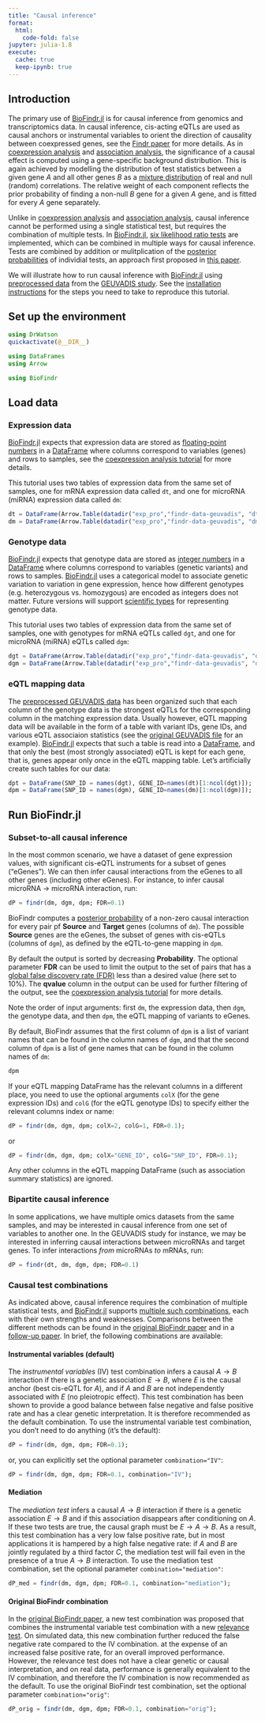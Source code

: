 ```yaml
---
title: "Causal inference"
format:
  html:
    code-fold: false
jupyter: julia-1.8
execute: 
  cache: true
  keep-ipynb: true
---
```

## Introduction

The primary use of [BioFindr.jl][1] is for causal inference from genomics and transcriptomics data. In causal inference, cis-acting eQTLs are used as causal anchors or instrumental variables to orient the direction of causality between coexpressed genes, see the [Findr paper][5] for more details. As in [coexpression analysis](coexpression.qmd) and [association analysis](association.qmd), the significance of a causal effect is computed using a gene-specific background distribution. This is again achieved by modelling the distribution of test statistics between a given gene $A$ and all other genes $B$ as a [mixture distribution](https://en.wikipedia.org/wiki/Mixture_distribution) of real and null (random) correlations. The relative weight of each component reflects the prior probability of finding a non-null $B$ gene for a given $A$ gene, and is fitted for every $A$ gene separately.

Unlike in [coexpression analysis](coexpression.qmd) and [association analysis](association.qmd), causal inference cannot be performed using a single statistical test, but requires the combination of multiple tests. In [BioFindr.jl][1], [six likelihood ratio tests](https://tmichoel.github.io/BioFindr.jl/dev/realLLR/) are implemented, which can be combined in multiple ways for causal inference. Tests are combined by addition or mulitplication of the [posterior probabilities](https://tmichoel.github.io/BioFindr.jl/dev/posteriorprobs/) of individial tests, an approach first proposed in [this paper](https://doi.org/10.1186/gb-2007-8-10-r219).


We will illustrate how to run causal inference with [BioFindr.jl][1] using [preprocessed data][2] from the [GEUVADIS study][3]. See the [installation instructions](installation.qmd) for the steps you need to take to reproduce this tutorial.

## Set up the environment

```julia
using DrWatson
quickactivate(@__DIR__)

using DataFrames
using Arrow

using BioFindr
```

## Load data

### Expression data

[BioFindr.jl][1] expects that expression data are stored as [floating-point numbers](https://docs.julialang.org/en/v1/manual/integers-and-floating-point-numbers/) in a [DataFrame][4] where columns correspond to variables (genes) and rows to samples, see the [coexpression analysis tutorial](coexpression.qmd) for more details.

This tutorial uses two tables of expression data from the same set of samples, one for mRNA expression data called `dt`, and one for microRNA (miRNA) expression data called `dm`:

```julia
dt = DataFrame(Arrow.Table(datadir("exp_pro","findr-data-geuvadis", "dt.arrow")));
dm = DataFrame(Arrow.Table(datadir("exp_pro","findr-data-geuvadis", "dm.arrow")));
```

### Genotype data

[BioFindr.jl][1] expects that genotype data are stored as [integer numbers](https://docs.julialang.org/en/v1/manual/integers-and-floating-point-numbers/) in a [DataFrame][4] where columns correspond to variables (genetic variants) and rows to samples. [BioFindr.jl][1] uses a categorical model to associate genetic variation to variation in gene expression, hence how different genotypes (e.g. heterozygous vs. homozygous) are encoded as integers does not matter. Future versions will support [scientific types](https://juliaai.github.io/ScientificTypes.jl/dev/) for representing genotype data.

This tutorial uses two tables of expression data from the same set of samples, one with genotypes for mRNA eQTLs called `dgt`, and one for microRNA (miRNA) eQTLs called `dgm`:

```julia
dgt = DataFrame(Arrow.Table(datadir("exp_pro","findr-data-geuvadis", "dgt.arrow")));
dgm = DataFrame(Arrow.Table(datadir("exp_pro","findr-data-geuvadis", "dgm.arrow")));
```

### eQTL mapping data

The [preprocessed GEUVADIS data][2] has been organized such that each column of the genotype data is the strongest eQTLs for the corresponding column in the matching expression data. Usually however, eQTL mapping data will be available in the form of a table with variant IDs, gene IDs, and various eQTL associaion statistics (see the [original GEUVADIS file](https://www.ebi.ac.uk/biostudies/files/E-GEUV-1/E-GEUV-1/analysis_results/EUR373.gene.cis.FDR5.all.rs137.txt.gz) for an example). [BioFindr.jl][1] expects that such a table is read into a [DataFrame][4], and that only the best (most strongly associated) eQTL is kept for each gene, that is, genes appear only once in the eQTL mapping table. Let's artificially create such tables for our data:

```julia
dpt = DataFrame(SNP_ID = names(dgt), GENE_ID=names(dt)[1:ncol(dgt)]);
dpm = DataFrame(SNP_ID = names(dgm), GENE_ID=names(dm)[1:ncol(dgm)]);
```

## Run BioFindr.jl

### Subset-to-all causal inference

In the most common scenario, we have a dataset of gene expression values, with significant cis-eQTL instruments for a subset of genes ("eGenes"). We can then infer causal interactions from the eGenes to all other genes (including other eGenes). For instance, to infer causal microRNA $\to$ microRNA interaction, run:

```julia
dP = findr(dm, dgm, dpm; FDR=0.1)
```

BioFindr computes a [posterior probability](https://tmichoel.github.io/BioFindr.jl/dev/posteriorprobs/) of a non-zero causal interaction for every pair pf **Source** and **Target** genes (columns of `dm`). The possible **Source** genes are the eGenes, the subset of genes with cis-eQTLs (columns of `dgm`), as defined by the eQTL-to-gene mapping in `dpm`.

By default the output is sorted by decreasing **Probability**. The optional parameter **FDR** can be used to limit the output to the set of pairs that has a [global false discovery rate (FDR)](https://en.wikipedia.org/wiki/False_discovery_rate#Storey-Tibshirani_procedure) less than a desired value (here set to 10%). The **qvalue** column in the output can be used for further filtering of the output, see the [coexpression analysis tutorial](coexpression.qmd) for more details.

Note the order of input arguments: first `dm`, the expression data, then `dgm`, the genotype data, and then `dpm`, the eQTL mapping of variants to eGenes.

By default, BioFindr assumes that the first column of `dpm` is a list of variant names that can be found in the column names of `dgm`, and that the second column of `dpm` is a list of gene names that can be found in the column names of `dm`:

```julia
dpm
```

If your eQTL mapping DataFrame has the relevant columns in a different place, you need to use the optional arguments `colX` (for the gene expression IDs) and `colG` (for the eQTL genotype IDs) to specify either the relevant columns index or name:


```julia
dP = findr(dm, dgm, dpm; colX=2, colG=1, FDR=0.1);
```

or

```julia
dP = findr(dm, dgm, dpm; colX="GENE_ID", colG="SNP_ID", FDR=0.1);
```

Any other columns in the eQTL mapping DataFrame (such as association summary statistics) are ignored.

### Bipartite causal inference

In some applications, we have multiple omics datasets from the same samples, and may be interested in causal inference from one set of variables to another one. In the GEUVADIS study for instance, we may be interested in inferring causal interactions between microRNAs and target genes. To infer interactions *from* microRNAs *to* mRNAs, run:


```julia
dP = findr(dt, dm, dgm, dpm; FDR=0.1)
```

### Causal test combinations

As indicated above, causal inference requires the combination of multiple statistical tests, and [BioFindr.jl][1] supports [multiple such combinations](https://tmichoel.github.io/BioFindr.jl/dev/testLLR/#Causal-inference), each with their own strengths and weaknesses. Comparisons between the different methods can be found in the [original BioFindr paper][5] and in a [follow-up paper][6]. In brief, the following combinations are available:

#### Instrumental variables (default)

The *instrumental variables* (IV) test combination infers a causal $A\to B$ interaction if there is a genetic association $E\to B$, where $E$ is the causal anchor (best cis-eQTL for $A$), and if $A$ and $B$ are not independently associated with $E$ (no pleiotropic effect). This test combination has been shown to provide a good balance between false negative and false positive rate and has a clear genetic interpretation. It is therefore recommended as the default combination. To use the instrumental variable test combination, you don't need to do anything (it's the default): 

```julia
dP = findr(dm, dgm, dpm; FDR=0.1);
```

or, you can explicitly set the optional parameter `combination="IV"`:

```julia
dP = findr(dm, dgm, dpm; FDR=0.1, combination="IV");
```

#### Mediation

The *mediation test* infers a causal $A\to B$ interaction if there is a genetic association $E\to B$ and if this association disappears after conditioning on $A$. If these two tests are true, the causal graph must be $E\to A\to B$. As a result, this test combination has a very low false positive rate, but in most applications it is hampered by a high false negative rate: if $A$ and $B$ are jointly regulated by a third factor $C$, the mediation test will fail even in the presence of a true $A\to B$ interaction. To use the mediation test combination, set the optional parameter `combination="mediation"`:

```julia
dP_med = findr(dm, dgm, dpm; FDR=0.1, combination="mediation");
```

#### Original BioFindr combination

In the [original BioFindr paper][5], a new test combination was proposed that combines the instrumental variable test combination with a new [relevance test](https://tmichoel.github.io/BioFindr.jl/dev/realLLR/#Relevance-test). On simulated data, this new combination further reduced the false negative rate compared to the IV combination. at the expense of an increased false positive rate, for an overall improved performance. However, the relevance test does not have a clear genetic or causal interpretation, and on real data, performance is generally equivalent to the IV combination, and therefore the IV combination is now recommended as the default. To use the original BioFindr test combination, set the optional parameter `combination="orig"`:

```julia
dP_orig = findr(dm, dgm, dpm; FDR=0.1, combination="orig");
```

[1]: https://github.com/tmichoel/BioFindr.jl
[2]: https://github.com/lingfeiwang/findr-data-geuvadis
[3]: https://doi.org/10.1038/nature12531
[4]: https://dataframes.juliadata.org/stable/
[5]: https://doi.org/10.1371/journal.pcbi.1005703
[6]: https://doi.org/10.1039/D0MO00140F